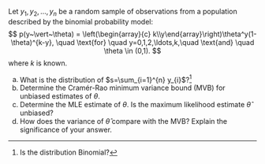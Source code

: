 Let $y_{1},y_{2},\ldots,y_{n}$ be a random sample of observations from a population described by the binomial probability model:
$$
	p(y~\vert~\theta) = \left(\begin{array}{c} k\\y\end{array}\right)\theta^y(1-\theta)^{k-y}, \quad \text{for} \quad y=0,1,2,\ldots,k,\quad \text{and} \quad \theta \in (0,1).
$$
where $k$ is known. 

(a) What is the distribution of $s=\sum_{i=1}^{n} y_{i}$?^[Is the distribution Binomial?]
(b) Determine the Cramér-Rao minimum variance bound (MVB) for unbiased estimates of $\theta$. 
(c) Determine the MLE estimate of $\theta$. Is the maximum likelihood estimate $\hat{\theta}$ unbiased? 
(d) How does the variance of $\hat{\theta}$ compare with the MVB? Explain the significance of your answer.